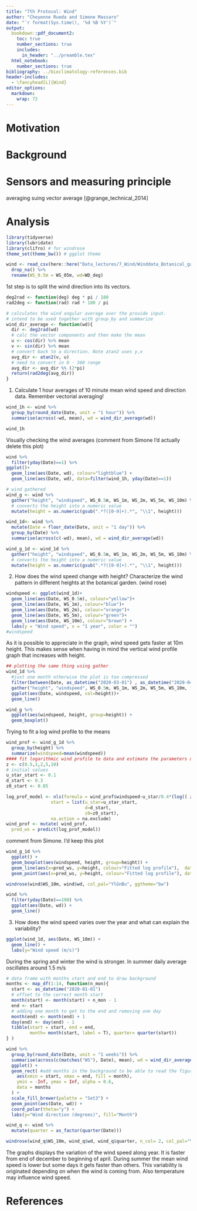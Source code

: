 ```yaml
---
title: "7th Protocol: Wind"
author: "Cheyenne Rueda and Simone Massaro"
date: "`r format(Sys.time(), '%d %B %Y')`"
output:
  bookdown::pdf_document2:
    toc: true
    number_sections: true
    includes:
      in_header: "../preamble.tex"
  html_notebook:
    number_sections: true
bibliography: ../bioclimatology-references.bib
header-includes:
  - \fancyhead[L]{Wind}
editor_options: 
  markdown: 
    wrap: 72
---
```


# Motivation

# Background

# Sensors and measuring principle

averaging suing vector average [@grange_technical_2014]

# Analysis

```r
library(tidyverse)
library(lubridate)
library(clifro) # for windrose
theme_set(theme_bw()) # ggplot theme
```
```r
wind <- read_csv(here::here("Data_lectures/7_Wind/Winddata_Botanical_garden.csv")) %>% 
  drop_na() %>% 
  rename(WS_0.5m = WS_05m, wd=WD_deg)
```

1st step is to split the wind direction into its vectors. 

```r
deg2rad <- function(deg) deg * pi / 180
rad2deg <- function(rad) rad * 180 / pi

# calculates the wind angular average over the provide input.
# intend to be used together with group_by and summarize
wind_dir_average <- function(wd){
  dir <- deg2rad(wd)
  # calc the vector components and then make the mean
  u <- cos(dir) %>% mean
  v <- sin(dir) %>% mean
  # convert back to a direction. Note atan2 uses y,x
  avg_dir <- atan2(v, u)
  # need to convert in 0 - 360 range
  avg_dir <- avg_dir %% (2*pi)
  return(rad2deg(avg_dir))
}

```

1. Calculate 1 hour averages of 10 minute mean wind speed and direction
data. Remember vectorial averaging!

```r
wind_1h <- wind %>%
  group_by(round_date(Date, unit = "1 hour")) %>%
  summarise(across(-wd, mean), wd = wind_dir_average(wd))
```

```r
wind_1h
```

Visually checking the wind averages (comment from Simone I'd actually delete this plot)

```r
wind %>%
  filter(yday(Date)==1) %>%
ggplot()+
  geom_line(aes(Date, wd), colour="lightblue") +
  geom_line(aes(Date, wd), data=filter(wind_1h, yday(Date)==1))

```
```r
# wind gathered
wind_g <- wind %>% 
  gather("height", "windspeed", WS_0.5m, WS_1m, WS_2m, WS_5m, WS_10m) %>% 
  # converts the height into a numeric value
  mutate(height = as.numeric(gsub(".*?([0-9]+).*", "\\1", height))) 

wind_1d<- wind %>%
  mutate(Date = floor_date(Date, unit = "1 day")) %>% 
  group_by(Date) %>%
  summarise(across(c(-wd), mean), wd = wind_dir_average(wd))

wind_g_1d <- wind_1d %>% 
  gather("height", "windspeed", WS_0.5m, WS_1m, WS_2m, WS_5m, WS_10m) %>% 
  # converts the height into a numeric value
  mutate(height = as.numeric(gsub(".*?([0-9]+).*", "\\1", height))) 
```

2. How does the wind speed change with height? Characterize the wind
pattern in different heights at the botanical garden. (wind rose)


```r
windspeed <- ggplot(wind_1d)+
  geom_line(aes(Date, WS_0.5m), colour="yellow")+
  geom_line(aes(Date, WS_1m), colour="blue")+
  geom_line(aes(Date, WS_2m), colour="orange")+
  geom_line(aes(Date, WS_5m), colour="green")+
  geom_line(aes(Date, WS_10m), colour="brown") +
  labs(y = "Wind speed", x = "1 year", color = "")
#windspeed
```

As it is possible to appreciate in the graph, wind speed gets faster at 10m height. This makes sense when having in mind the vertical wind profile graph that increases with height. 

```r
## plotting the same thing using gather
wind_1d %>%
  #just one month otherwise the plot is too compressed
  filter(between(Date, as_datetime("2020-03-01") , as_datetime("2020-04-01") )) %>% 
  gather("height", "windspeed", WS_0.5m, WS_1m, WS_2m, WS_5m, WS_10m, factor_key = T) %>% 
  ggplot(aes(Date, windspeed, col=height))+
  geom_line()
```

```r
wind_g %>% 
  ggplot(aes(windspeed, height, group=height)) +
  geom_boxplot()
```

Trying to fit a log wind profile to the means

```r
wind_prof <- wind_g_1d %>% 
  group_by(height) %>% 
  summarize(windspeed=mean(windspeed))
#### fit logarithmic wind profile to data and estimate the parameters u*, z0 and d ####
z <- c(0.5,1,2,5,10)
# initial values
u_star_start <- 0.1
d_start <- 0.3
z0_start <- 0.05

log_prof_model <- nls(formula = wind_prof$windspeed~u_star/0.4*(log(( z -d)) - log(z0)), 
                 start = list(u_star=u_star_start,              
                              d=d_start,              
                              z0=z0_start),                     
                 na.action = na.exclude)
wind_prof <- mutate( wind_prof,
  pred_ws = predict(log_prof_model))
```


comment from Simone. I'd keep this plot

```r
wind_g_1d %>%
  ggplot() +
  geom_boxplot(aes(windspeed, height, group=height)) +
  geom_line(aes(x=pred_ws, y=height, colour="Fitted log profile"),  data = wind_prof) +
  geom_point(aes(x=pred_ws, y=height, colour="Fitted log profile"), data = wind_prof, )
```


```r
windrose(wind$WS_10m, wind$wd, col_pal="YlGnBu", ggtheme="bw")
```

```r
wind %>% 
  filter(yday(Date)==190) %>% 
  ggplot(aes(Date, wd)) +
  geom_line()
```


3. How does the wind speed varies over the year and what can explain the
variability?


```r
ggplot(wind_1d, aes(Date, WS_10m)) +
  geom_line() +
  labs(y="Wind speed (m/s)")
```

During the spring and winter the wind is stronger. In summer daily average oscillates around 1.5 m/s

```r
# data frame with months start and end to draw background
months <- map_df(1:14, function(n_mon){
  start <- as_datetime("2020-01-01")
  # offset to the correct month start
  month(start) <- month(start) + n_mon - 1
  end <- start
  # adding one month to get to the end and removing one day
  month(end) <- month(end) + 1
  day(end) <- day(end) - 1
  tibble(start = start, end = end,
         month= month(start, label = T), quarter= quarter(start))
} )
```


```r
wind %>%
  group_by(round_date(Date, unit = "1 weeks")) %>%
  summarise(across(c(matches("WS"), Date), mean), wd = wind_dir_average(wd)) %>% 
  ggplot() + 
  geom_rect( #add months in the background to be able to read the figure
    aes(xmin = start, xmax = end, fill = month), 
    ymin = -Inf, ymax = Inf, alpha = 0.6, 
    data = months
  ) +
  scale_fill_brewer(palette = "Set3") +
  geom_point(aes(Date, wd)) +
  coord_polar(theta="y") +
  labs(y="Wind direction (degrees)", fill="Month")
```



```r
wind_q <- wind %>% 
  mutate(quarter = as_factor(quarter(Date)))
```

```r
windrose(wind_q$WS_10m, wind_q$wd, wind_q$quarter, n_col= 2, col_pal="YlGnBu")
```




The graphs displays the variation of the wind speed along year. It is faster from end of december to beginning of april. During summer the mean wind speed is lower but some days it gets faster than others. This variability is originated depending on when the wind is coming from. Also temperature may influence wind speed. 



# References